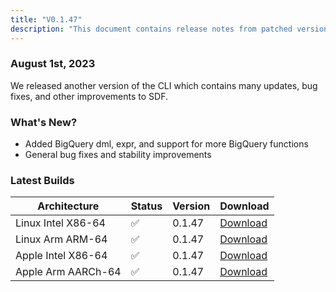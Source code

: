 ```yaml
---
title: "V0.1.47"
description: "This document contains release notes from patched version v0.1.47 of SDF."
---
```

### August 1st, 2023

We released another version of the CLI which contains many updates, bug fixes, and other improvements to SDF.

### What's New?
- Added BigQuery dml, expr, and support for more BigQuery functions
- General bug fixes and stability improvements

### Latest Builds 

| Architecture           | Status | Version | Download |
| ---------------------- | ------ | ------- | -------- |
| Linux Intel X86-64     |   ✅   | 0.1.47  | [Download](https://cdn.sdf.com/releases/download/sdf-v0.1.47-x86_64-unknown-linux-musl.tar.gz) |
| Linux Arm ARM-64       |   ✅   | 0.1.47  | [Download](https://cdn.sdf.com/releases/download/sdf-v0.1.47-arm-unknown-linux-gnueabihf.tar.gz) |
| Apple Intel X86-64     |   ✅   | 0.1.47  | [Download](https://cdn.sdf.com/releases/download/sdf-v0.1.47-x86_64-apple-darwin.tar.gz) |
| Apple Arm AARCh-64     |   ✅   | 0.1.47  | [Download](https://cdn.sdf.com/releases/download/sdf-v0.1.47-aarch64-apple-darwin.tar.gz) |
